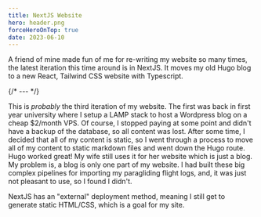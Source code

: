 ```yaml
---
title: NextJS Website
hero: header.png
forceHeroOnTop: true
date: 2023-06-10
---
```


A friend of mine made fun of me for re-writing my website so many times, the latest iteration this time around
is in NextJS.  It moves my old Hugo blog to a new React, Tailwind CSS website with Typescript.

{/* --- */}

This is *probably* the third iteration of my website.  The first was back in first year university where I setup
a LAMP stack to host a Wordpress blog on a cheap $2/month VPS.  Of course, I stopped paying at some point and didn't have a backup
of the database, so all content was lost.  After some time, I decided that all of my content is static, so I went through a process
to move all of my content to static markdown files and went down the Hugo route.  Hugo worked great! My wife still uses it for her
website which is just a blog.  My problem is, a blog is only one part of my website.  I had built these big complex pipelines for 
importing my paragliding flight logs, and, it was just not pleasant to use, so I found I didn't.

NextJS has an "external" deployment method, meaning I still get to generate static HTML/CSS, which is a goal for my site.
